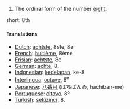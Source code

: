 # The ordinal form of the number [[eight]].

short: 8th

====Translations====

*[[Dutch]]: [[achtste]], 8ste, 8e
*[[French]]: [[huitième]], 8ème
*[[Frisian]]: [[achtste]], 8e
*[[German]]: [[achte]], 8.
*[[Indonesian]]: [[kedelapan]], ke-8
*[[Interlingua]]: [[octave]], 8<sup>e</sup>
*[[Japanese]]: [[八番目]] (はちばんめ, hachiban-me)
*[[Portuguese]]: [[oitavo]], 8º
*[[Turkish]]: [[sekizinci]], 8.